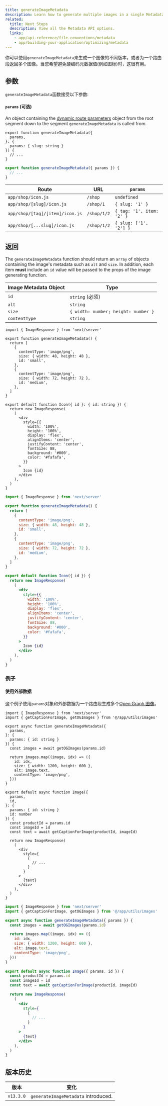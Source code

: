 ```yaml
---
title: generateImageMetadata
description: Learn how to generate multiple images in a single Metadata API special file.
related:
  title: Next Steps
  description: View all the Metadata API options.
  links:
    - app/api-reference/file-conventions/metadata
    - app/building-your-application/optimizing/metadata
---
```



你可以使用`generateImageMetadata`来生成一个图像的不同版本，或者为一个路由段返回多个图像。当您希望避免硬编码元数据值(例如图标)时，这很有用。

## 参数

`generateImageMetadata`函数接受以下参数:

#### `params` (可选)

An object containing the [dynamic route parameters](/docs/app/building-your-application/routing/dynamic-routes) object from the root segment down to the segment `generateImageMetadata` is called from.

```tsx title="icon.tsx" switcher
export function generateImageMetadata({
  params,
}: {
  params: { slug: string }
}) {
  // ...
}
```

```jsx title="icon.js" switcher
export function generateImageMetadata({ params }) {
  // ...
}
```

| Route                           | URL         | `params`                  |
| ------------------------------- | ----------- | ------------------------- |
| `app/shop/icon.js`              | `/shop`     | `undefined`               |
| `app/shop/[slug]/icon.js`       | `/shop/1`   | `{ slug: '1' }`           |
| `app/shop/[tag]/[item]/icon.js` | `/shop/1/2` | `{ tag: '1', item: '2' }` |
| `app/shop/[...slug]/icon.js`    | `/shop/1/2` | `{ slug: ['1', '2'] }`    |

## 返回

The `generateImageMetadata` function should return an `array` of objects containing the image's metadata such as `alt` and `size`. In addition, each item **must** include an `id` value will be passed to the props of the image generating function.

| Image Metadata Object | Type                                |
| --------------------- | ----------------------------------- |
| `id`                  | `string` (必须)                     |
| `alt`                 | `string`                            |
| `size`                | `{ width: number; height: number }` |
| `contentType`         | `string`                            |

```tsx title="icon.tsx" switcher
import { ImageResponse } from 'next/server'

export function generateImageMetadata() {
  return [
    {
      contentType: 'image/png',
      size: { width: 48, height: 48 },
      id: 'small',
    },
    {
      contentType: 'image/png',
      size: { width: 72, height: 72 },
      id: 'medium',
    },
  ]
}

export default function Icon({ id }: { id: string }) {
  return new ImageResponse(
    (
      <div
        style={{
          width: '100%',
          height: '100%',
          display: 'flex',
          alignItems: 'center',
          justifyContent: 'center',
          fontSize: 88,
          background: '#000',
          color: '#fafafa',
        }}
      >
        Icon {id}
      </div>
    ),
  )
}
```

```jsx title="icon.js" switcher
import { ImageResponse } from 'next/server'

export function generateImageMetadata() {
  return [
    {
      contentType: 'image/png',
      size: { width: 48, height: 48 },
      id: 'small',
    },
    {
      contentType: 'image/png',
      size: { width: 72, height: 72 },
      id: 'medium',
    },
  ]
}

export default function Icon({ id }) {
  return new ImageResponse(
    (
      <div
        style={{
          width: '100%',
          height: '100%',
          display: 'flex',
          alignItems: 'center',
          justifyContent: 'center',
          fontSize: 88,
          background: '#000',
          color: '#fafafa',
        }}
      >
        Icon {id}
      </div>
    ),
  )
}
```

### 例子

#### 使用外部数据

这个例子使用`params`对象和外部数据为一个路由段生成多个[Open Graph 图像](/docs/app/api-reference/file-conventions/metadata/opengraph-image)。

```tsx title="app/products/[id]/opengraph-image.tsx" switcher
import { ImageResponse } from 'next/server'
import { getCaptionForImage, getOGImages } from '@/app/utils/images'

export async function generateImageMetadata({
  params,
}: {
  params: { id: string }
}) {
  const images = await getOGImages(params.id)

  return images.map((image, idx) => ({
    id: idx,
    size: { width: 1200, height: 600 },
    alt: image.text,
    contentType: 'image/png',
  }))
}

export default async function Image({
  params,
  id,
}: {
  params: { id: string }
  id: number
}) {
  const productId = params.id
  const imageId = id
  const text = await getCaptionForImage(productId, imageId)

  return new ImageResponse(
    (
      <div
        style={
          {
            // ...
          }
        }
      >
        {text}
      </div>
    ),
  )
}
```

```jsx title="app/products/[id]/opengraph-image.js" switcher
import { ImageResponse } from 'next/server'
import { getCaptionForImage, getOGImages } from '@/app/utils/images'

export async function generateImageMetadata({ params }) {
  const images = await getOGImages(params.id)

  return images.map((image, idx) => ({
    id: idx,
    size: { width: 1200, height: 600 },
    alt: image.text,
    contentType: 'image/png',
  }))
}

export default async function Image({ params, id }) {
  const productId = params.id
  const imageId = id
  const text = await getCaptionForImage(productId, imageId)

  return new ImageResponse(
    (
      <div
        style={
          {
            // ...
          }
        }
      >
        {text}
      </div>
    ),
  )
}
```

## 版本历史

| 版本      | 变化                                |
| --------- | ----------------------------------- |
| `v13.3.0` | `generateImageMetadata` introduced. |
